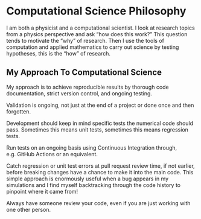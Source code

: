 # Computational Science Philosophy

I am both a physicist and a computational scientist. I look at research topics
from a physics perspective and ask "how does this work?" This question tends to
motivate the "why" of research. Then I use the tools of computation and applied
mathematics to carry out science by testing hypotheses, this is the "how" of
research.

## My Approach To Computational Science

My approach is to achieve reproducible results by thorough code documentation,
strict version control, and ongoing testing.

Validation is ongoing, not just at the end of a project or done once and then
forgotten.

Development should keep in mind specific tests the numerical code should pass.
Sometimes this means unit tests, sometimes this means regression tests.

Run tests on an ongoing basis using Continuous Integration through, e.g. GitHub
Actions or an equivalent.

Catch regression or unit test errors at pull request review time, if not
earlier, before breaking changes have a chance to make it into the main code.
This simple approach is enormously useful when a bug appears in my simulations
and I find myself backtracking through the code history to pinpoint where it
came from!

Always have someone review your code, even if you are just working with one
other person.
